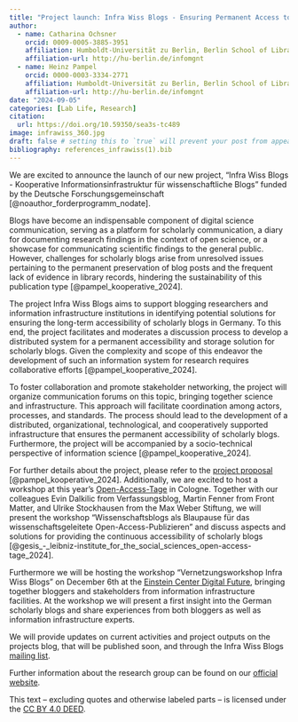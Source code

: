 ```yaml
---
title: "Project launch: Infra Wiss Blogs - Ensuring Permanent Access to Scholarly Blogs"
author:
  - name: Catharina Ochsner
    orcid: 0009-0005-3885-3951
    affiliation: Humboldt-Universität zu Berlin, Berlin School of Library and Information Science
    affiliation-url: http://hu-berlin.de/infomgnt 
  - name: Heinz Pampel
    orcid: 0000-0003-3334-2771 
    affiliation: Humboldt-Universität zu Berlin, Berlin School of Library and Information Science (IBI) & Helmholtz-Gemeinschaft, Helmholtz Open Science Office
    affiliation-url: http://hu-berlin.de/infomgnt
date: "2024-09-05"
categories: [Lab Life, Research]
citation: 
  url: https://doi.org/10.59350/sea3s-tc489  
image: infrawiss_360.jpg
draft: false # setting this to `true` will prevent your post from appearing on your listing page until you're ready!
bibliography: references_infrawiss(1).bib 
---
```


We are excited to announce the launch of our new project, “Infra Wiss Blogs - Kooperative Informationsinfrastruktur für wissenschaftliche Blogs” funded by the Deutsche Forschungsgemeinschaft [@noauthor_forderprogramm_nodate].

Blogs have become an indispensable component of digital science communication, serving as a platform for scholarly communication, a diary for documenting research findings in the context of open science, or a showcase for communicating scientific findings to the general public. However, challenges for scholarly blogs arise from unresolved issues pertaining to the permanent preservation of blog posts and the frequent lack of evidence in library records, hindering the sustainability of this publication type [@pampel_kooperative_2024].

The project Infra Wiss Blogs aims to support blogging researchers and information infrastructure institutions in identifying potential solutions for ensuring the long-term accessibility of scholarly blogs in Germany. To this end, the project facilitates and moderates a discussion process to develop a distributed system for a permanent accessibility and storage solution for scholarly blogs. Given the complexity and scope of this endeavor the development of such an information system for research requires collaborative efforts [@pampel_kooperative_2024].

To foster collaboration and promote stakeholder networking, the project will organize communication forums on this topic, bringing together science and infrastructure. This approach will facilitate coordination among actors, processes, and standards. The process should lead to the development of a distributed, organizational, technological, and cooperatively supported infrastructure that ensures the permanent accessibility of scholarly blogs. Furthermore, the project will be accompanied by a socio-technical perspective of information science [@pampel_kooperative_2024].

For further details about the project, please refer to the [project proposal](https://doi.org/10.5281/zenodo.13234482) [@pampel_kooperative_2024]. Additionally, we are excited to host a workshop at this year's [Open-Access-Tage](https://open-access-tage.de/open-access-tage-2024-koeln) in Cologne. Together with our colleagues Evin Dalkilic from Verfassungsblog, Martin Fenner from Front Matter, and Ulrike Stockhausen from the Max Weber Stiftung, we will present the workshop “Wissenschaftsblogs als Blaupause für das wissenschaftsgeleitete Open-Access-Publizieren” and discuss aspects and solutions for providing the continuous accessibility of scholarly blogs [@gesis_-_leibniz-institute_for_the_social_sciences_open-access-tage_2024].

Furthermore we will be hosting the workshop “Vernetzungsworkshop Infra Wiss Blogs” on December 6th at the [Einstein Center Digital Future](https://www.digital-future.berlin/), bringing together bloggers and stakeholders from information infrastructure facilities. At the workshop we will present a first insight into the German scholarly blogs and share experiences from both bloggers as well as information infrastructure experts.

We will provide updates on current activities and project outputs on the projects blog, that will be published soon, and through the Infra Wiss Blogs [mailing list](infrawissblogs-ibi@lists.hu-berlin.de).

Further information about the research group can be found on our [official website](http://hu.berlin/infomgnt).

This text – excluding quotes and otherwise labeled parts – is licensed under the [CC BY 4.0 DEED](https://creativecommons.org/licenses/by/4.0/deed.de).
